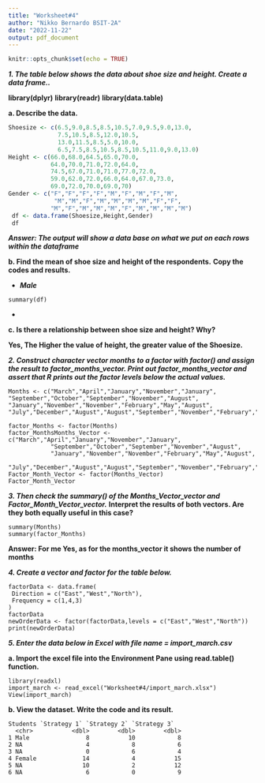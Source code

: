 ```yaml
---
title: "Worksheet#4"
author: "Nikko Bernardo BSIT-2A"
date: "2022-11-22"
output: pdf_document
---
```


```r
knitr::opts_chunk$set(echo = TRUE)
```

***1. The table below shows the data about shoe size and height. Create a data frame..***

**library(dplyr)**
**library(readr)**
**library(data.table)**


**a. Describe the data.**

```r
Shoesize <- c(6.5,9.0,8.5,8.5,10.5,7.0,9.5,9.0,13.0,
              7.5,10.5,8.5,12.0,10.5,
              13.0,11.5,8.5,5.0,10.0,
              6.5,7.5,8.5,10.5,8.5,10.5,11.0,9.0,13.0)
Height <- c(66.0,68.0,64.5,65.0,70.0,
            64.0,70.0,71.0,72.0,64.0,
            74.5,67.0,71.0,71.0,77.0,72.0,
            59.0,62.0,72.0,66.0,64.0,67.0,73.0,
            69.0,72.0,70.0,69.0,70)
Gender <- c("F","F","F","F","M","F","M","F","M",
             "M","M","F","M","M","M","M","F","F",
            "M","F","M","M","M","F","M","M","M","M")
 df <- data.frame(Shoesize,Height,Gender)
 df
```
 
***Answer: The output will show a data base on what we put on each rows within the dataframe***
 
**b. Find the mean of shoe size and height of the respondents.**
**Copy the codes and results.**

+
***Male***

```{}
summary(df)
```

+


**c. Is there a relationship between shoe size and height? Why?**

**Yes, The Higher the value of height, the greater value of the Shoesize.**


***2. Construct character vector months to a factor with factor() and assign the result to factor_months_vector. Print out factor_months_vector and assert that R prints out the factor levels below the actual values.***

```{}
Months <- c("March","April","January","November","January",
"September","October","September","November","August",
"January","November","November","February","May","August",
"July","December","August","August","September","November","February","April")

factor_Months <- factor(Months)
factor_MonthsMonths_Vector <- c("March","April","January","November","January",
            "September","October","September","November","August",
            "January","November","November","February","May","August",
            "July","December","August","August","September","November","February","April")
Factor_Month_Vector <- factor(Months_Vector)
Factor_Month_Vector
```

***3. Then check the summary() of the Months_Vector_vector and Factor_Month_Vector_vector.***
**Interpret the results of both vectors. Are they both equally useful in this case?**

```{}
summary(Months)
summary(factor_Months)
```

**Answer: For me Yes, as for the months_vector it shows the number of months**


***4. Create a vector and factor for the table below.***

```{}
factorData <- data.frame(
 Direction = c("East","West","North"),
 Frequency = c(1,4,3)
)
factorData
newOrderData <- factor(factorData,levels = c("East","West","North"))
print(newOrderData)
```

***5. Enter the data below in Excel with file name = import_march.csv***

**a. Import the excel file into the Environment Pane using read.table() function.**
```{}
library(readxl)
import_march <- read_excel("Worksheet#4/import_march.xlsx")
View(import_march)
```
**b. View the dataset. Write the code and its result.**
```{}
Students `Strategy 1` `Strategy 2` `Strategy 3`
  <chr>           <dbl>        <dbl>        <dbl>
1 Male                8           10            8
2 NA                  4            8            6
3 NA                  0            6            4
4 Female             14            4           15
5 NA                 10            2           12
6 NA                  6            0            9
```